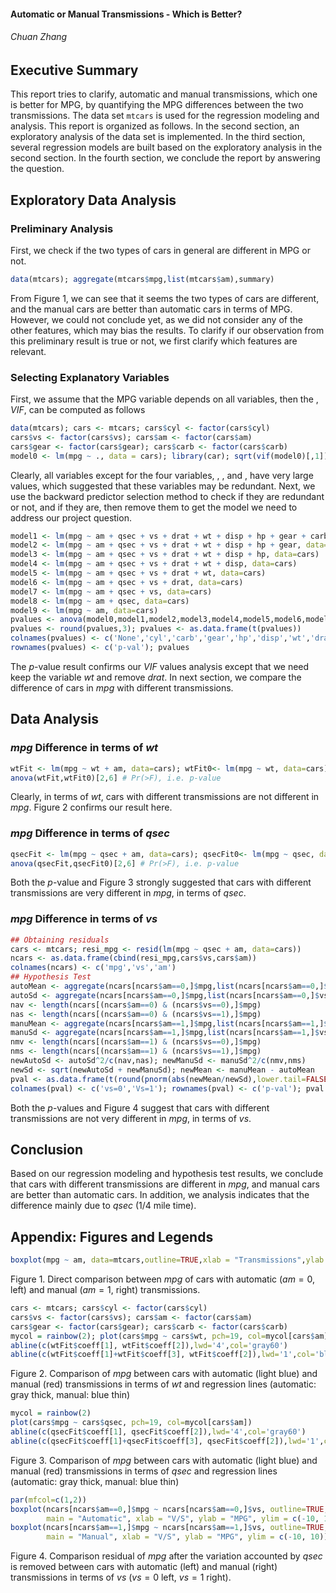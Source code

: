 <h4>Automatic or Manual Transmissions - Which is Better?</h4>
<h6>Chuan Zhang</h6>


## Executive Summary

This report tries to clarify, automatic and manual transmissions, which one is better for MPG, by quantifying the MPG differences between the two transmissions. The data set <code>mtcars</code> is used for the regression modeling and analysis. This report is organized as follows. In the second section, an exploratory analysis of the data set is implemented. In the third section, several regression models are built based on the exploratory analysis in the second section. In the fourth section, we conclude the report by answering the question.

## Exploratory Data Analysis

### Preliminary Analysis
First, we check if the two types of cars in general are different in MPG or not.
```{r Preliminary Analysis}
data(mtcars); aggregate(mtcars$mpg,list(mtcars$am),summary)
```

From Figure 1, we can see that it seems the two types of cars are different, and the manual cars are better than automatic cars in terms of MPG. However, we could not conclude yet, as we did not consider any of the other features, which may bias the results. To clarify if our observation from this preliminary result is true or not, we first clarify which features are relevant.

### Selecting Explanatory Variables
First, we assume that the MPG variable depends on all variables, then the \textbf{variance inflation factor}, $VIF$, can be computed as follows

```{r VIF values}
data(mtcars); cars <- mtcars; cars$cyl <- factor(cars$cyl)
cars$vs <- factor(cars$vs); cars$am <- factor(cars$am)
cars$gear <- factor(cars$gear); cars$carb <- factor(cars$carb)
model0 <- lm(mpg ~ ., data = cars); library(car); sqrt(vif(model0)[,1])
```

Clearly, all variables except for the four variables, \emph{drat}, \emph{qsec}, \emph{vs} and \emph{am}, have very large \emph{VIF} values, which suggested that these variables may be redundant. Next, we use the backward predictor selection method to check if they are redundant or not, and if they are, then remove them to get the model we need to address our project question.

```{r Selecting Predictors}
model1 <- lm(mpg ~ am + qsec + vs + drat + wt + disp + hp + gear + carb, data=cars)
model2 <- lm(mpg ~ am + qsec + vs + drat + wt + disp + hp + gear, data=cars)
model3 <- lm(mpg ~ am + qsec + vs + drat + wt + disp + hp, data=cars)
model4 <- lm(mpg ~ am + qsec + vs + drat + wt + disp, data=cars)
model5 <- lm(mpg ~ am + qsec + vs + drat + wt, data=cars)
model6 <- lm(mpg ~ am + qsec + vs + drat, data=cars)
model7 <- lm(mpg ~ am + qsec + vs, data=cars)
model8 <- lm(mpg ~ am + qsec, data=cars)
model9 <- lm(mpg ~ am, data=cars)
pvalues <- anova(model0,model1,model2,model3,model4,model5,model6,model7,model8,model9)[,6]
pvalues <- round(pvalues,3); pvalues <- as.data.frame(t(pvalues))
colnames(pvalues) <- c('None','cyl','carb','gear','hp','disp','wt','drat','vs','qsec')
rownames(pvalues) <- c('p-val'); pvalues
```
The $p$-value result confirms our $VIF$ values analysis except that we need keep the variable $wt$ and remove $drat$. In next section, we compare the difference of cars in $mpg$ with different transmissions.

## Data Analysis

### $mpg$ Difference in terms of $wt$
```{r considering wt}
wtFit <- lm(mpg ~ wt + am, data=cars); wtFit0<- lm(mpg ~ wt, data=cars)
anova(wtFit,wtFit0)[2,6] # Pr(>F), i.e. p-value
```
Clearly, in terms of $wt$, cars with different transmissions are not different in $mpg$. Figure 2 confirms our result here.

### $mpg$ Difference in terms of $qsec$
```{r considering qsec}
qsecFit <- lm(mpg ~ qsec + am, data=cars); qsecFit0<- lm(mpg ~ qsec, data=cars)
anova(qsecFit,qsecFit0)[2,6] # Pr(>F), i.e. p-value
```
Both the $p$-value and Figure 3 strongly suggested that cars with different transmissions are very different in $mpg$, in terms of $qsec$.

### $mpg$ Difference in terms of $vs$
```{r Considering vs}
## Obtaining residuals
cars <- mtcars; resi_mpg <- resid(lm(mpg ~ qsec + am, data=cars))
ncars <- as.data.frame(cbind(resi_mpg,cars$vs,cars$am))
colnames(ncars) <- c('mpg','vs','am')
## Hypothesis Test
autoMean <- aggregate(ncars[ncars$am==0,]$mpg,list(ncars[ncars$am==0,]$vs),mean)[,2]
autoSd <- aggregate(ncars[ncars$am==0,]$mpg,list(ncars[ncars$am==0,]$vs),sd)[,2]
nav <- length(ncars[(ncars$am==0) & (ncars$vs==0),]$mpg)
nas <- length(ncars[(ncars$am==0) & (ncars$vs==1),]$mpg)
manuMean <- aggregate(ncars[ncars$am==1,]$mpg,list(ncars[ncars$am==1,]$vs),mean)[,2]
manuSd <- aggregate(ncars[ncars$am==1,]$mpg,list(ncars[ncars$am==1,]$vs),sd)[,2]
nmv <- length(ncars[(ncars$am==1) & (ncars$vs==0),]$mpg)
nms <- length(ncars[(ncars$am==1) & (ncars$vs==1),]$mpg)
newAutoSd <- autoSd^2/c(nav,nas); newManuSd <- manuSd^2/c(nmv,nms)
newSd <- sqrt(newAutoSd + newManuSd); newMean <- manuMean - autoMean
pval <- as.data.frame(t(round(pnorm(abs(newMean/newSd),lower.tail=FALSE),3)))
colnames(pval) <- c('vs=0','Vs=1'); rownames(pval) <- c('p-val'); pval
```
Both the $p$-values and Figure 4 suggest that cars with different transmissions are not very different in $mpg$, in terms of $vs$.

## Conclusion
Based on our regression modeling and hypothesis test results, we conclude that cars with different transmissions are different in $mpg$, and manual cars are better than automatic cars. In addition, we analysis indicates that the difference mainly due to $qsec$ (1/4 mile time).


## Appendix: Figures and Legends
```{r Figure1, fig.height=3, fig.width=3}
boxplot(mpg ~ am, data=mtcars,outline=TRUE,xlab = "Transmissions",ylab = "MPG")
```

Figure 1. Direct comparison between $mpg$ of cars with automatic ($am=0$, left) and manual ($am=1$, right) transmissions.


```{r Figure2, fig.height=3.5, fig.width=3.5}
cars <- mtcars; cars$cyl <- factor(cars$cyl)
cars$vs <- factor(cars$vs); cars$am <- factor(cars$am)
cars$gear <- factor(cars$gear); cars$carb <- factor(cars$carb)
mycol = rainbow(2); plot(cars$mpg ~ cars$wt, pch=19, col=mycol[cars$am])
abline(c(wtFit$coeff[1], wtFit$coeff[2]),lwd='4',col='gray60')
abline(c(wtFit$coeff[1]+wtFit$coeff[3], wtFit$coeff[2]),lwd='1',col='blue')
```

Figure 2. Comparison of $mpg$ between cars with automatic (light blue) and manual (red) transmissions in terms of $wt$ and regression lines (automatic: gray thick, manual: blue thin)


```{r Figure3, fig.height=3, fig.width=3}
mycol = rainbow(2)
plot(cars$mpg ~ cars$qsec, pch=19, col=mycol[cars$am])
abline(c(qsecFit$coeff[1], qsecFit$coeff[2]),lwd='4',col='gray60')
abline(c(qsecFit$coeff[1]+qsecFit$coeff[3], qsecFit$coeff[2]),lwd='1',col='blue')
```

Figure 3. Comparison of $mpg$ between cars with automatic (light blue) and manual (red) transmissions in terms of $qsec$ and regression lines (automatic: gray thick, manual: blue thin)


```{r Figure4, fig.height=3.5}
par(mfcol=c(1,2))
boxplot(ncars[ncars$am==0,]$mpg ~ ncars[ncars$am==0,]$vs, outline=TRUE,
        main = "Automatic", xlab = "V/S", ylab = "MPG", ylim = c(-10, 10))
boxplot(ncars[ncars$am==1,]$mpg ~ ncars[ncars$am==1,]$vs, outline=TRUE,
        main = "Manual", xlab = "V/S", ylab = "MPG", ylim = c(-10, 10))
```

Figure 4. Comparison residual of $mpg$ after the variation accounted by $qsec$ is removed between cars with automatic (left) and manual (right) transmissions in terms of $vs$ ($vs=0$ left, $vs=1$ right).

